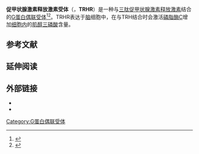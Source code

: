 {{PBB|geneid=7201}}

'''促甲状腺激素释放激素受体'''（{{lang-en|thyrotropin-releasing hormone receptor}}，'''TRHR'''）是一种与[[三肽|三肽]][[促甲状腺激素释放激素|促甲状腺激素释放激素]]结合的[[G蛋白偶联受体|G蛋白偶联受体]]<ref name="pmid8128317">{{cite journal | author = Yamada M, Monden T, Konaka S, Mori M | title = Assignment of human thyrotropin-releasing hormone (TRH) receptor gene to chromosome 8 | journal = Somat. Cell Mol. Genet. | volume = 19 | issue = 6 | pages = 577–80 | year = 1993 | pmid = 8128317 | doi = 10.1007/BF01233384 }}</ref><ref name="pmid8382829">{{cite journal | author = Gershengorn MC | title = Thyrotropin-releasing hormone receptor: cloning and regulation of its expression | journal = Recent Prog. Horm. Res. | volume = 48 | issue = | pages = 341–63 | year = 1993 | pmid = 8382829 | doi = | issn = }}</ref>。TRHR表达于[[脑|脑]]细胞中，在与TRH结合时会激活[[磷脂酶C|磷脂酶C]]增加[[细胞内|细胞内]]的[[肌醇三磷酸|肌醇三磷酸]]含量。

== 参考文献 ==
{{Reflist}}

==延伸阅读==
{{refbegin | 2}}
{{PBB_Further_reading 
| citations = 
*{{cite journal  | author=Short RE, James LF, Panter KE, ''et al.'' |title=Effects of feeding ponderosa pine needles during pregnancy: comparative studies with bison, cattle, goats, and sheep. |journal=J. Anim. Sci. |volume=70 |issue= 11 |pages= 3498–504 |year= 1993 |pmid= 1459912 |doi=  }}
*{{cite journal  | author=Yamada M, Iwasaki T, Satoh T, ''et al.'' |title=Activation of the thyrotropin-releasing hormone (TRH) receptor by a direct precursor of TRH, TRH-Gly. |journal=Neurosci. Lett. |volume=196 |issue= 1-2 |pages= 109–12 |year= 1996 |pmid= 7501234 |doi=10.1016/0304-3940(95)11861-P  }}
*{{cite journal  | author=Hinuma S, Hosoya M, Ogi K, ''et al.'' |title=Molecular cloning and functional expression of a human thyrotropin-releasing hormone (TRH) receptor gene. |journal=Biochim. Biophys. Acta |volume=1219 |issue= 2 |pages= 251–9 |year= 1994 |pmid= 7918619 |doi=  10.1016/0167-4781(94)90046-9}}
*{{cite journal  | author=Morrison N, Duthie SM, Boyd E, ''et al.'' |title=Assignment of the gene encoding the human thyrotropin-releasing hormone receptor to 8q23 by fluorescence in situ hybridization. | url=https://archive.org/details/sim_human-genetics_1994-06_93_6/page/716 |journal=Hum. Genet. |volume=93 |issue= 6 |pages= 716–8 |year= 1994 |pmid= 8005602 |doi=  }}
*{{cite journal  | author=Yamada M, Monden T, Konaka S, Mori M |title=Assignment of human thyrotropin-releasing hormone (TRH) receptor gene to chromosome 8. |journal=Somat. Cell Mol. Genet. |volume=19 |issue= 6 |pages= 577–80 |year= 1994 |pmid= 8128317 |doi=10.1007/BF01233384  }}
*{{cite journal  | author=Duthie SM, Taylor PL, Anderson L, ''et al.'' |title=Cloning and functional characterisation of the human TRH receptor. |journal=Mol. Cell. Endocrinol. |volume=95 |issue= 1-2 |pages= R11–5 |year= 1994 |pmid= 8243797 |doi=10.1016/0303-7207(93)90043-J  }}
*{{cite journal  | author=Matre V, Karlsen HE, Wright MS, ''et al.'' |title=Molecular cloning of a functional human thyrotropin-releasing hormone receptor. |journal=Biochem. Biophys. Res. Commun. |volume=195 |issue= 1 |pages= 179–85 |year= 1993 |pmid= 8395824 |doi= 10.1006/bbrc.1993.2027 }}
*{{cite journal  | author=Yamada M, Monden T, Satoh T, ''et al.'' |title=Pituitary adenomas of patients with acromegaly express thyrotropin-releasing hormone receptor messenger RNA: cloning and functional expression of the human thyrotropin-releasing hormone receptor gene. |journal=Biochem. Biophys. Res. Commun. |volume=195 |issue= 2 |pages= 737–45 |year= 1993 |pmid= 8396925 |doi= 10.1006/bbrc.1993.2107 }}
*{{cite journal  | author=Iwasaki T, Yamada M, Satoh T, ''et al.'' |title=Genomic organization and promoter function of the human thyrotropin-releasing hormone receptor gene. |journal=J. Biol. Chem. |volume=271 |issue= 36 |pages= 22183–8 |year= 1996 |pmid= 8703031 |doi=10.1074/jbc.271.36.22183  }}
*{{cite journal  | author=Cook JV, McGregor A, Lee T, ''et al.'' |title=A disulfide bonding interaction role for cysteines in the extracellular domain of the thyrotropin-releasing hormone receptor. |journal=Endocrinology |volume=137 |issue= 7 |pages= 2851–8 |year= 1996 |pmid= 8770906 |doi=10.1210/en.137.7.2851  }}
*{{cite journal  | author=Collu R, Tang J, Castagné J, ''et al.'' |title=A novel mechanism for isolated central hypothyroidism: inactivating mutations in the thyrotropin-releasing hormone receptor gene. |journal=J. Clin. Endocrinol. Metab. |volume=82 |issue= 5 |pages= 1561–5 |year= 1997 |pmid= 9141550 |doi=10.1210/jc.82.5.1561  }}
*{{cite journal  | author=Petrou C, Tashjian AH |title=The thyrotropin-releasing hormone-receptor complex and G11alpha are both internalised into clathrin-coated vesicles. |journal=Cell. Signal. |volume=10 |issue= 8 |pages= 553–9 |year= 1999 |pmid= 9794253 |doi=10.1016/S0898-6568(97)00190-3  }}
*{{cite journal  | author=Matre V, Høvring PI, Orstavik S, ''et al.'' |title=Structural and functional organization of the gene encoding the human thyrotropin-releasing hormone receptor. |journal=J. Neurochem. |volume=72 |issue= 1 |pages= 40–50 |year= 1999 |pmid= 9886052 |doi=10.1046/j.1471-4159.1999.0720040.x  }}
*{{cite journal  | author=Kroeger KM, Hanyaloglu AC, Seeber RM, ''et al.'' |title=Constitutive and agonist-dependent homo-oligomerization of the thyrotropin-releasing hormone receptor. Detection in living cells using bioluminescence resonance energy transfer. |journal=J. Biol. Chem. |volume=276 |issue= 16 |pages= 12736–43 |year= 2001 |pmid= 11278883 |doi= 10.1074/jbc.M011311200 }}
*{{cite journal  | author=Zhu CC, Cook LB, Hinkle PM |title=Dimerization and phosphorylation of thyrotropin-releasing hormone receptors are modulated by agonist stimulation. |journal=J. Biol. Chem. |volume=277 |issue= 31 |pages= 28228–37 |year= 2002 |pmid= 12023974 |doi= 10.1074/jbc.M204221200 }}
*{{cite journal  | author=Hanyaloglu AC, Seeber RM, Kohout TA, ''et al.'' |title=Homo- and hetero-oligomerization of thyrotropin-releasing hormone (TRH) receptor subtypes. Differential regulation of beta-arrestins 1 and 2. |journal=J. Biol. Chem. |volume=277 |issue= 52 |pages= 50422–30 |year= 2003 |pmid= 12393857 |doi= 10.1074/jbc.M209340200 }}
*{{cite journal  | author=Strausberg RL, Feingold EA, Grouse LH, ''et al.'' |title=Generation and initial analysis of more than 15,000 full-length human and mouse cDNA sequences. |journal=Proc. Natl. Acad. Sci. U.S.A. |volume=99 |issue= 26 |pages= 16899–903 |year= 2003 |pmid= 12477932 |doi= 10.1073/pnas.242603899  | pmc=139241 }}
*{{cite journal  | author=Cook LB, Zhu CC, Hinkle PM |title=Thyrotropin-releasing hormone receptor processing: role of ubiquitination and proteasomal degradation. |journal=Mol. Endocrinol. |volume=17 |issue= 9 |pages= 1777–91 |year= 2004 |pmid= 12805411 |doi= 10.1210/me.2003-0073 }}
*{{cite journal  | author=Igarashi-Migitaka J, Yamada S, Hara M, ''et al.'' |title=Gene expression study of thyrotropin releasing hormone (TRH) receptor using RT-PCR: relationship to clinical and immunohistochemical phenotypes in a series of human pituitary adenomas. |journal=Endocr. J. |volume=50 |issue= 4 |pages= 459–67 |year= 2004 |pmid= 14599121 |doi=10.1507/endocrj.50.459  }}
*{{cite journal  | author=Cook LB, Hinkle PM |title=Fate of internalized thyrotropin-releasing hormone receptors monitored with a timer fusion protein. |journal=Endocrinology |volume=145 |issue= 7 |pages= 3095–100 |year= 2004 |pmid= 15117874 |doi= 10.1210/en.2004-0304 }}
}}
{{refend}}

==外部链接==
*{{cite web | url = http://www.iuphar-db.org/GPCR/ChapterMenuForward?chapterID=1356 | title = Thyrotropin-Releasing Hormone Receptors | accessdate =  | author =  | authorlink =  | coauthors =  | date =  | format =  | work = IUPHAR Database of Receptors and Ion Channels | publisher = International Union of Basic and Clinical Pharmacology | pages =  | language =  | archiveurl = https://web.archive.org/web/20120908005215/http://www.iuphar-db.org/GPCR/ChapterMenuForward?chapterID=1356 | archivedate = 2012-09-08 | quote =  | dead-url = yes }}
* {{MeshName|Receptors,+Thyrotropin-Releasing+Hormone}}

{{G protein-coupled receptors}}
{{神经肽受体}}
[[Category:G蛋白偶联受体|Category:G蛋白偶联受体]]

<!-- The PBB_Controls template provides controls for Protein Box Bot, please see Template:PBB_Controls for details. -->
{{PBB_Controls
| update_page = yes 
| require_manual_inspection = no 
| update_protein_box = yes
| update_summary = no
| update_citations = yes
}}